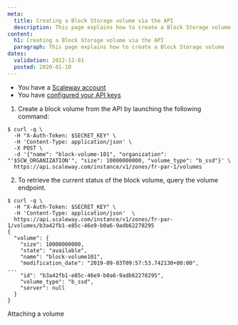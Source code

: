 ```yaml
---
meta:
  title: Creating a Block Storage volume via the API
  description: This page explains how to create a Block Storage volume using the API.
content:
  h1: Creating a Block Storage volume via the API
  paragraph: This page explains how to create a Block Storage volume
dates:
  validation: 2022-12-01
  posted: 2020-01-10
---
```


<Message type="requirement">

  - You have a [Scaleway account](/console/my-account/how-to/create-an-account/)   
  - You have [configured your API keys](/console/my-project/how-to/generate-api-key/)

</Message>

1. Create a block volume from the API by launching the following command:

  ```
  $ curl -q \
    -H "X-Auth-Token: $SECRET_KEY" \
    -H 'Content-Type: application/json' \
    -X POST \
    -d '{"name": "block-volume-101", "organization": "'$SCW_ORGANIZATION'", "size": 10000000000, "volume_type": "b_ssd"}' \
    https://api.scaleway.com/instance/v1/zones/fr-par-1/volumes
  ```
2. To retrieve the current status of the block volume, query the volume endpoint.

  ```
  $ curl -q \
    -H "X-Auth-Token: $SECRET_KEY" \
    -H 'Content-Type: application/json'  \
    https://api.scaleway.com/instance/v1/zones/fr-par-1/volumes/b3a42fb1-e85c-46e9-b0a6-9adb62278295
  {
    "volume": {
      "size": 10000000000,
      "state": "available",
      "name": "block-volume101",
      "modification_date": "2019-09-03T09:57:53.742130+00:00",
  ...
      "id": "b3a42fb1-e85c-46e9-b0a6-9adb62278295",
      "volume_type": "b_ssd",
      "server": null
    }
  }
  ```


<Navigation title="See Also">
  <NextButton to="/storage/block/api-cli/attaching-a-volume">Attaching a volume</NextButton>
</Navigation>
